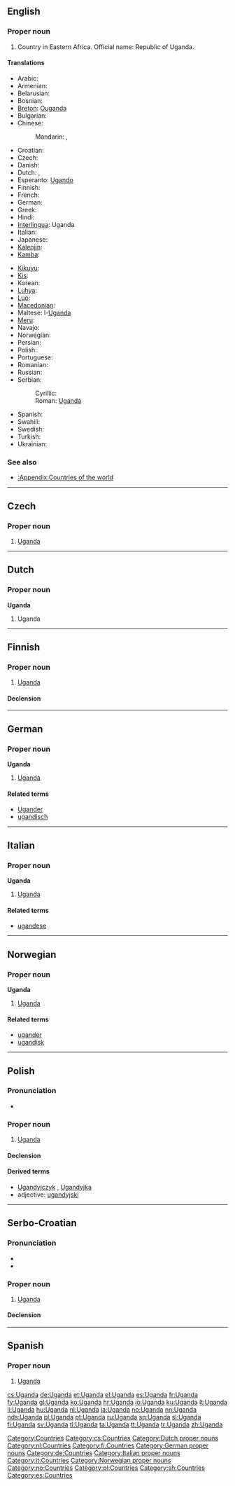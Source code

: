 ==English==
{{wikipedia}}

===Proper noun===
{{en-proper noun}}

# Country in Eastern Africa. Official name: Republic of Uganda.

====Translations====
{{trans-top|Republic of Uganda}}
* Arabic: {{t|ar|أوغندا|f|tr='ughanda}}
* Armenian: {{t-|hy|Ուգանդա|tr=Uganda}}
* Belarusian: {{t-|be|Уганда|f|tr=Uhánda|xs=Belarusian}}
* Bosnian: {{t-|bs|Uganda|f}}
* [[Breton]]: [[Ouganda]]
* Bulgarian: {{t-|bg|Уганда|f|tr=Ugánda}}
* Chinese:
*: Mandarin: {{t-|cmn|烏干達|sc=Hani}}, {{t-|cmn|乌干达|tr=Wūgāndá|sc=Hani}}
* Croatian: {{t+|hr|Uganda|f}}
* Czech: {{t+|cs|Uganda|f}}
* Danish: {{t-|da|Uganda}}
* Dutch: {{t+|nl|Uganda}}, {{t+|nl|Oeganda}}
* Esperanto: [[Ugando]]
* Finnish: {{t+|fi|Uganda}}
* French: {{t+|fr|Ouganda}}
* German: {{t+|de|Uganda}}
* Greek: {{t|el|Ουγκάντα|f|tr=Ougánda}}
* Hindi: {{t|hi|युगांडा|tr=yugāṇḍā|xs=Hindi}}
* [[Interlingua]]: Uganda
* Italian: {{t-|it|Uganda}}
* Japanese: {{t+|ja|ウガンダ|tr=Uganda}}
* [[Kalenjin]]: {{tø|kln|Uganda}}
* [[Kamba]]: {{tø|kam|Uganda}}
{{trans-mid}}
* [[Kikuyu]]: {{tø|ki|Uganda}}
* [[Kis]]: {{tø|kis|Uganda}}
* Korean: {{t+|ko|우간다|tr=Uganda|sc=Hang}}
* [[Luhya]]: {{tø|luy|Uganda}}
* [[Luo]]: {{tø|luo|Uganda}}
* [[Macedonian]]: {{t+|mk|Уганда|f|tr=Ugánda}}
* Maltese: l-[[Uganda]]
* [[Meru]]: {{tø|mer|Uganda}}
* Navajo: {{tø|nv|Yogénda}}
* Norwegian: {{t+|no|Uganda}}
* Persian: {{t-|fa|اوگاندا|tr=Ugândâ|xs=Persian}}
* Polish: {{t+|pl|Uganda}}
* Portuguese: {{t+|pt|Uganda}}
* Romanian: {{t-|ro|Uganda|f}}
* Russian: {{t+|ru|Уганда|f|tr=Ugánda}}
* Serbian:
*: Cyrillic: {{t-|sr|Уганда|f|sc=Cyrl}}
*: Roman: [[Uganda#Serbian|Uganda]] {{f}}
* Spanish: {{t+|es|Uganda}}
* Swahili: {{t-|sw|Uganda|xs=Swahili}}
* Swedish: {{t+|sv|Uganda}}
* Turkish: {{t|tr|Uganda}}
* Ukrainian: {{t+|uk|Уганда|f|tr=Uhánda|xs=Ukrainian}}
{{trans-bottom}}

===See also===
* [[:Appendix:Countries of the world]]

[[Category:Countries]]

----

==Czech==

===Proper noun===
{{cs-proper noun|g=f}}

# [[#English|Uganda]]

[[Category:cs:Countries]]

----

==Dutch==

===Proper noun===
'''Uganda''' {{f}}

# Uganda

[[Category:Dutch proper nouns]]
[[Category:nl:Countries]]

----

==Finnish==
{{wikipedia|lang=fi}}

===Proper noun===
{{infl|fi|proper noun}}

# [[#English|Uganda]]

====Declension====
{{fi-decl-kala|Ugand|np=1}}

[[Category:fi:Countries]]

----

==German==

===Proper noun===
'''Uganda'''

# [[#English|Uganda]]

====Related terms====
* [[Ugander]]
* [[ugandisch]]

[[Category:German proper nouns]]
[[Category:de:Countries]]

----

==Italian==
{{wikipedia|lang=it}}

===Proper noun===
'''Uganda'''  {{f}}

# [[#English|Uganda]]

====Related terms====
* [[ugandese]]

[[Category:Italian proper nouns]]
[[Category:it:Countries]]

----

==Norwegian==

===Proper noun===
'''Uganda'''

# [[#English|Uganda]]

====Related terms====
* [[ugander]]
* [[ugandisk]]

[[Category:Norwegian proper nouns]]
[[Category:no:Countries]]

----

==Polish==

===Pronunciation===
* {{IPA|/uˈɡan̪d̪a/|lang=pl}}

===Proper noun===
{{infl|pl|proper noun|g=f}}

# [[#English|Uganda]]

====Declension====
{{pl-decl-noun-sing
|Uganda
|Ugandy
|Ugandzie
|Ugandę
|Ugandą
|Ugandzie
|Ugando
}}

====Derived terms====
* [[Ugandyjczyk]] {{m}}, [[Ugandyjka]] {{f}}
* adjective: [[ugandyjski]]

[[Category:pl:Countries]]

----

==Serbo-Croatian==

===Pronunciation===
* {{IPA|/ǔɡaːnda/|lang=sh}}
* {{hyphenation|U|gan|da}}

===Proper noun===
{{sh-proper-noun|g=f|head=Ùgānda|r|Уганда|У̀га̄нда}}

# [[#English|Uganda]]

====Declension====
{{sh-decl-noun-unc
|Uganda
|Ugande
|Ugandi
|Ugandu
|Ugando
|Ugandi
|Ugandom
}}

[[Category:sh:Countries]]

----

==Spanish==
{{wikipedia|lang=es}}

===Proper noun===
{{es-proper noun}}

# [[#English|Uganda]]

[[Category:es:Countries]]

[[cs:Uganda]]
[[de:Uganda]]
[[et:Uganda]]
[[el:Uganda]]
[[es:Uganda]]
[[fr:Uganda]]
[[fy:Uganda]]
[[gl:Uganda]]
[[ko:Uganda]]
[[hr:Uganda]]
[[io:Uganda]]
[[ku:Uganda]]
[[lt:Uganda]]
[[li:Uganda]]
[[hu:Uganda]]
[[nl:Uganda]]
[[ja:Uganda]]
[[no:Uganda]]
[[nn:Uganda]]
[[nds:Uganda]]
[[pl:Uganda]]
[[pt:Uganda]]
[[ru:Uganda]]
[[sq:Uganda]]
[[sl:Uganda]]
[[fi:Uganda]]
[[sv:Uganda]]
[[tl:Uganda]]
[[ta:Uganda]]
[[tt:Uganda]]
[[tr:Uganda]]
[[zh:Uganda]]